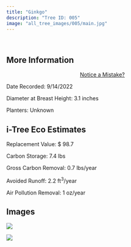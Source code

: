 ```yaml
---
title: "Ginkgo"
description: "Tree ID: 005"
image: "all_tree_images/005/main.jpg"
---
```


<br>

## **More Information**
::: column-margin
<center><a class="button" href="https://forms.gle/W6f5nwYxrM33hF4f7">Notice a Mistake?</a></center>
:::


Date Recorded:  9/14/2022

Diameter at Breast Height:  3.1  inches

Planters:  Unknown

## **i-Tree Eco Estimates**


 Replacement Value: $ 98.7

 Carbon Storage:  7.4  lbs

 Gross Carbon Removal:  0.7  lbs/year

 Avoided Runoff:  2.2  ft<sup>3</sup>/year

 Air Pollution Removal:  1  oz/year

## **Images**


 ![](all_tree_images/005/IMG_6327.jpg)

 ![](all_tree_images/005/main.jpg)

